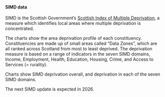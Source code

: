 #### **SIMD data**

SIMD is the Scottish Government's [Scottish Index of Multiple Deprivation](https://www.gov.scot/collections/scottish-index-of-multiple-deprivation-2020/), a measure which identifies local areas where multiple deprivation is concentrated.

The charts show the area deprivation profile of each constituency. Constituencies are made up of small areas called "Data Zones", which are all ranked across Scotland from most to least deprived. The deprivation measure is based on a range of indicators in the seven SIMD domains, Income, Employment, Health, Education, Housing, Crime, and Access to Services (= rurality).

Charts show SIMD deprivation overall, and deprivation in each of the seven SIMD domains.

The next SIMD update is expected in 2026.